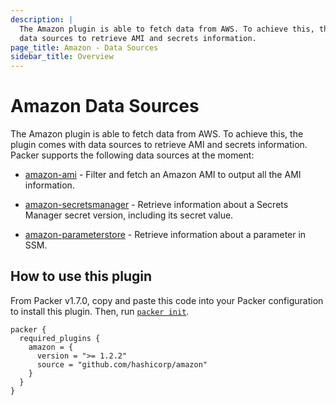 ```yaml
---
description: |
  The Amazon plugin is able to fetch data from AWS. To achieve this, the plugin comes with
  data sources to retrieve AMI and secrets information.
page_title: Amazon - Data Sources
sidebar_title: Overview
---
```


# Amazon Data Sources

The Amazon plugin is able to fetch data from AWS. To achieve this, the plugin comes with data sources to retrieve AMI and secrets information.
Packer supports the following data sources at the moment:

- [amazon-ami](/packer/plugins/datasources/amazon/ami) - Filter and fetch an Amazon AMI to output all the AMI information.

- [amazon-secretsmanager](/packer/plugins/datasources/amazon/secretsmanager) - Retrieve information
about a Secrets Manager secret version, including its secret value.

- [amazon-parameterstore](/packer/plugins/datasources/amazon/parameterstore) - Retrieve information about a parameter in SSM.

## How to use this plugin

From Packer v1.7.0, copy and paste this code into your Packer configuration to install this plugin.
Then, run [`packer init`](/packer/docs/commands/init).

```hcl
packer {
  required_plugins {
    amazon = {
      version = ">= 1.2.2"
      source = "github.com/hashicorp/amazon"
    }
  }
}
```


